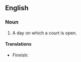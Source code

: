 ==English==

===Noun===
{{en-noun|sg=[[judicial]] [[day]]}}

# {{legal}} A day on which a court is open.

====Translations====
{{trans-top}}
* Finnish: {{t-|fi|istuntopäivä}}
{{trans-mid}}
{{trans-bottom}}
